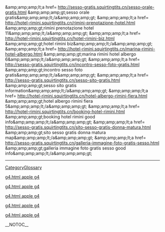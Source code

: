 &amp;amp;amp;amp;lt;a href= http://sesso-gratis.squirtingtits.cn/sesso-orale-gratis.html &amp;amp;amp;amp;gt;sesso orale gratis&amp;amp;amp;amp;lt;/a&amp;amp;amp;amp;gt;   &amp;amp;amp;amp;lt;a href= http://hotel-rimini.squirtingtits.cn/rimini-prenotazione-hotel.html &amp;amp;amp;amp;gt;rimini prenotazione hotel 11&amp;amp;amp;amp;lt;/a&amp;amp;amp;amp;gt;   &amp;amp;amp;amp;lt;a href= http://hotel-rimini.squirtingtits.cn/hotel-rimini-biz.html &amp;amp;amp;amp;gt;hotel rimini biz&amp;amp;amp;amp;lt;/a&amp;amp;amp;amp;gt;   &amp;amp;amp;amp;lt;a href= http://hotel-rimini.squirtingtits.cn/marina-rimini-hotel-albergo.html &amp;amp;amp;amp;gt;marina rimini hotel albergo 6&amp;amp;amp;amp;lt;/a&amp;amp;amp;amp;gt;   &amp;amp;amp;amp;lt;a href= http://sesso-gratis.squirtingtits.cn/incontro-sesso-foto-gratis.html &amp;amp;amp;amp;gt;incontro sesso foto gratis&amp;amp;amp;amp;lt;/a&amp;amp;amp;amp;gt;   &amp;amp;amp;amp;lt;a href= http://sesso-gratis.squirtingtits.cn/sesso-sito-gratis.html &amp;amp;amp;amp;gt;sesso sito gratis information&amp;amp;amp;amp;lt;/a&amp;amp;amp;amp;gt;   &amp;amp;amp;amp;lt;a href= http://hotel-rimini.squirtingtits.cn/hotel-albergo-rimini-fiera.html &amp;amp;amp;amp;gt;hotel albergo rimini fiera 5&amp;amp;amp;amp;lt;/a&amp;amp;amp;amp;gt;   &amp;amp;amp;amp;lt;a href= http://hotel-rimini.squirtingtits.cn/booking-hotel-rimini.html &amp;amp;amp;amp;gt;booking hotel rimini good info&amp;amp;amp;amp;lt;/a&amp;amp;amp;amp;gt;   &amp;amp;amp;amp;lt;a href= http://sesso-gratis.squirtingtits.cn/sito-sesso-gratis-donna-matura.html &amp;amp;amp;amp;gt;sito sesso gratis donna matura map&amp;amp;amp;amp;lt;/a&amp;amp;amp;amp;gt;   &amp;amp;amp;amp;lt;a href= http://sesso-gratis.squirtingtits.cn/galleria-immagine-foto-gratis-sesso.html &amp;amp;amp;amp;gt;galleria immagine foto gratis sesso good info&amp;amp;amp;amp;lt;/a&amp;amp;amp;amp;gt;
----
[[CategoryGlossary]]

[http://emery.kicks-ass.net/apple g4.html apple g4]

[http://emery.kicks-ass.net/apple g4.html apple g4]

[http://emery.kicks-ass.net/apple g4.html apple g4]

[http://emery.kicks-ass.net/apple g4.html apple g4]

[http://emery.kicks-ass.net/apple g4.html apple g4]

__NOTOC__